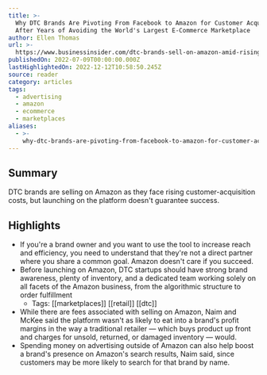 ```yaml
---
title: >-
  Why DTC Brands Are Pivoting From Facebook to Amazon for Customer Acquisition
  After Years of Avoiding the World's Largest E-Commerce Marketplace
author: Ellen Thomas
url: >-
  https://www.businessinsider.com/dtc-brands-sell-on-amazon-amid-rising-customer-acquisition-costs-2022-6?r=US&IR=T
publishedOn: 2022-07-09T00:00:00.000Z
lastHighlightedOn: 2022-12-12T10:58:50.245Z
source: reader
category: articles
tags:
  - advertising
  - amazon
  - ecommerce
  - marketplaces
aliases:
  - >-
    why-dtc-brands-are-pivoting-from-facebook-to-amazon-for-customer-acquisition-after-years-of-avoiding-the-worlds-largest-e-commerce-marketplace
---
```

## Summary

DTC brands are selling on Amazon as they face rising customer-acquisition costs, but launching on the platform doesn't guarantee success.

## Highlights
- If you're a brand owner and you want to use the tool to increase reach and efficiency, you need to understand that they're not a direct partner where you share a common goal. Amazon doesn't care if you succeed.
- Before launching on Amazon, DTC startups should have strong brand awareness, plenty of inventory, and a dedicated team working solely on all facets of the Amazon business, from the algorithmic structure to order fulfillment
    - Tags: [[marketplaces]] [[retail]] [[dtc]] 
- While there are fees associated with selling on Amazon, Naim and McKee said the platform wasn't as likely to eat into a brand's profit margins in the way a traditional retailer — which buys product up front and charges for unsold, returned, or damaged inventory — would.
- Spending money on advertising outside of Amazon can also help boost a brand's presence on Amazon's search results, Naim said, since customers may be more likely to search for that brand by name.
